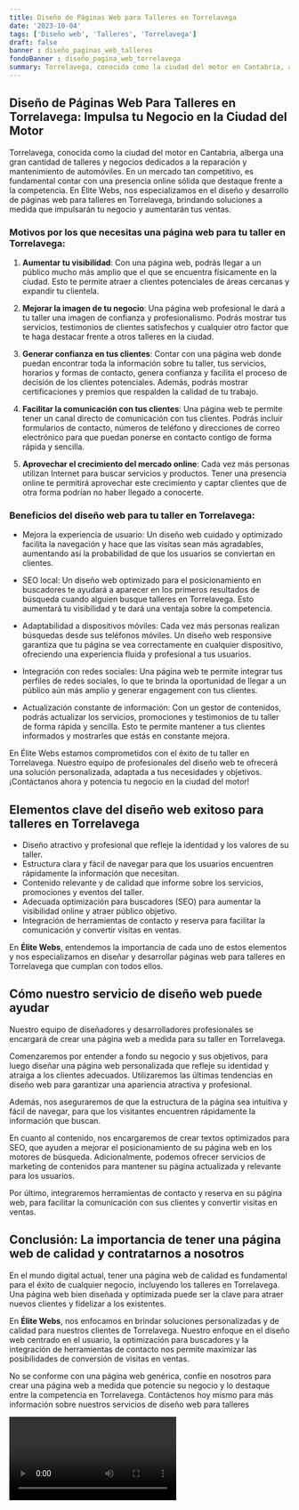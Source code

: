 ```yaml
---
title: Diseño de Páginas Web para Talleres en Torrelavega
date: '2023-10-04'
tags: ['Diseño web', 'Talleres', 'Torrelavega']
draft: false
banner : diseño_paginas_web_talleres
fondoBanner : diseño_pagina_web_torrelavega
summary: Torrelavega, conocida como la ciudad del motor en Cantabria, alberga una gran cantidad de talleres y negocios dedicados a la reparación y mantenimiento de automóviles. En un mercado tan competitivo, es fundamental contar con una presencia online sólida que destaque frente a la competencia. En Élite Webs, nos especializamos en el diseño y desarrollo de páginas web para talleres en Torrelavega, brindando soluciones a medida que impulsarán tu negocio y aumentarán tus ventas.
---
```


## Diseño de Páginas Web Para Talleres en Torrelavega: Impulsa tu Negocio en la Ciudad del Motor

Torrelavega, conocida como la ciudad del motor en Cantabria, alberga una gran cantidad de talleres y negocios dedicados a la reparación y mantenimiento de automóviles. En un mercado tan competitivo, es fundamental contar con una presencia online sólida que destaque frente a la competencia. En Élite Webs, nos especializamos en el diseño y desarrollo de páginas web para talleres en Torrelavega, brindando soluciones a medida que impulsarán tu negocio y aumentarán tus ventas.

### Motivos por los que necesitas una página web para tu taller en Torrelavega:

1. **Aumentar tu visibilidad**: Con una página web, podrás llegar a un público mucho más amplio que el que se encuentra físicamente en la ciudad. Esto te permite atraer a clientes potenciales de áreas cercanas y expandir tu clientela.

2. **Mejorar la imagen de tu negocio**: Una página web profesional le dará a tu taller una imagen de confianza y profesionalismo. Podrás mostrar tus servicios, testimonios de clientes satisfechos y cualquier otro factor que te haga destacar frente a otros talleres en la ciudad.

3. **Generar confianza en tus clientes**: Contar con una página web donde puedan encontrar toda la información sobre tu taller, tus servicios, horarios y formas de contacto, genera confianza y facilita el proceso de decisión de los clientes potenciales. Además, podrás mostrar certificaciones y premios que respalden la calidad de tu trabajo.

4. **Facilitar la comunicación con tus clientes**: Una página web te permite tener un canal directo de comunicación con tus clientes. Podrás incluir formularios de contacto, números de teléfono y direcciones de correo electrónico para que puedan ponerse en contacto contigo de forma rápida y sencilla.

5. **Aprovechar el crecimiento del mercado online**: Cada vez más personas utilizan Internet para buscar servicios y productos. Tener una presencia online te permitirá aprovechar este crecimiento y captar clientes que de otra forma podrían no haber llegado a conocerte.

### Beneficios del diseño web para tu taller en Torrelavega:

- Mejora la experiencia de usuario: Un diseño web cuidado y optimizado facilita la navegación y hace que las visitas sean más agradables, aumentando así la probabilidad de que los usuarios se conviertan en clientes.

- SEO local: Un diseño web optimizado para el posicionamiento en buscadores te ayudará a aparecer en los primeros resultados de búsqueda cuando alguien busque talleres en Torrelavega. Esto aumentará tu visibilidad y te dará una ventaja sobre la competencia.

- Adaptabilidad a dispositivos móviles: Cada vez más personas realizan búsquedas desde sus teléfonos móviles. Un diseño web responsive garantiza que tu página se vea correctamente en cualquier dispositivo, ofreciendo una experiencia fluida y profesional a tus usuarios.

- Integración con redes sociales: Una página web te permite integrar tus perfiles de redes sociales, lo que te brinda la oportunidad de llegar a un público aún más amplio y generar engagement con tus clientes.

- Actualización constante de información: Con un gestor de contenidos, podrás actualizar los servicios, promociones y testimonios de tu taller de forma rápida y sencilla. Esto te permite mantener a tus clientes informados y mostrarles que estás en constante mejora.

En Élite Webs estamos comprometidos con el éxito de tu taller en Torrelavega. Nuestro equipo de profesionales del diseño web te ofrecerá una solución personalizada, adaptada a tus necesidades y objetivos. ¡Contáctanos ahora y potencia tu negocio en la ciudad del motor!

<GifSeo />

<Cta />

## Elementos clave del diseño web exitoso para talleres en Torrelavega

- Diseño atractivo y profesional que refleje la identidad y los valores de su taller.
- Estructura clara y fácil de navegar para que los usuarios encuentren rápidamente la información que necesitan.
- Contenido relevante y de calidad que informe sobre los servicios, promociones y eventos del taller.
- Adecuada optimización para buscadores (SEO) para aumentar la visibilidad online y atraer público objetivo.
- Integración de herramientas de contacto y reserva para facilitar la comunicación y convertir visitas en ventas.

En **Élite Webs**, entendemos la importancia de cada uno de estos elementos y nos especializamos en diseñar y desarrollar páginas web para talleres en Torrelavega que cumplan con todos ellos.

## Cómo nuestro servicio de diseño web puede ayudar
 
Nuestro equipo de diseñadores y desarrolladores profesionales se encargará de crear una página web a medida para su taller en Torrelavega. 

Comenzaremos por entender a fondo su negocio y sus objetivos, para luego diseñar una página web personalizada que refleje su identidad y atraiga a los clientes adecuados. Utilizaremos las últimas tendencias en diseño web para garantizar una apariencia atractiva y profesional.

Además, nos aseguraremos de que la estructura de la página sea intuitiva y fácil de navegar, para que los visitantes encuentren rápidamente la información que buscan.

En cuanto al contenido, nos encargaremos de crear textos optimizados para SEO, que ayuden a mejorar el posicionamiento de su página web en los motores de búsqueda. Adicionalmente, podemos ofrecer servicios de marketing de contenidos para mantener su página actualizada y relevante para los usuarios.

Por último, integraremos herramientas de contacto y reserva en su página web, para facilitar la comunicación con sus clientes y convertir visitas en ventas.

## Conclusión: La importancia de tener una página web de calidad y contratarnos a nosotros

En el mundo digital actual, tener una página web de calidad es fundamental para el éxito de cualquier negocio, incluyendo los talleres en Torrelavega. Una página web bien diseñada y optimizada puede ser la clave para atraer nuevos clientes y fidelizar a los existentes.

En **Élite Webs**, nos enfocamos en brindar soluciones personalizadas y de calidad para nuestros clientes de Torrelavega. Nuestro enfoque en el diseño web centrado en el usuario, la optimización para buscadores y la integración de herramientas de contacto nos permite maximizar las posibilidades de conversión de visitas en ventas.

No se conforme con una página web genérica, confíe en nosotros para crear una página web a medida que potencie su negocio y lo destaque entre la competencia en Torrelavega. Contáctenos hoy mismo para más información sobre nuestros servicios de diseño web para talleres

<Video />

<CtaBot job='Talleres' city='Torrelavega'/>

<Gmaps query='Torrelavega+españa+maps' />